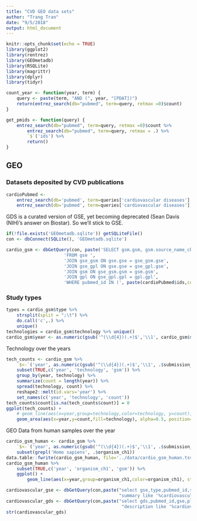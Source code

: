 ```yaml
---
title: "CVD GEO data sets"
author: "Trang Tran"
date: "9/5/2018"
output: html_document
---
```


```r
knitr::opts_chunk$set(echo = TRUE)
library(ggplot2)
library(rentrez)
library(GEOmetadb)
library(RSQLite)
library(magrittr)
library(dplyr)
library(tidyr)

count_year <- function(year, term) {
    query <- paste(term, "AND (", year, "[PDAT])")
    return(entrez_search(db="pubmed", term=query, retmax =0)$count)
}

get_pmids <- function(query) {
    entrez_search(db="pubmed", term=query, retmax =0)$count %>%
        entrez_search(db="pubmed", term=query, retmax = .) %>%
        `$`('ids') %>%
        return()
}

```

## GEO

### Datasets deposited by CVD publications

```r
cardioPubmed <-
    entrez_search(db='pubmed', term=queries['cardiovascular diseases'], retmax=0)$count %>%
    entrez_search(db='pubmed', term=queries['cardiovascular diseases'], retmax=.)
```

GDS is a curated version of GSE, yet becoming deprecated (Sean Davis (NIH)'s answer on Biostar). So we'll stick to GSE.

```r
if(!file.exists('GEOmetadb.sqlite')) getSQLiteFile()
con <- dbConnect(SQLite(), 'GEOmetadb.sqlite')

cardio_gsm <- dbGetQuery(con, paste('SELECT gsm.gsm, gsm.source_name_ch1, gsm.organism_ch1, organism_ch2, gpl.gpl, gpl.title as platform, gpl.description as platform_description, technology, gse.gse, gse.submission_date, gse.pubmed_id, gse.title, gse.summary, gse.type',
                      'FROM gse ',
                      'JOIN gse_gsm ON gse.gse = gse_gsm.gse',
                      'JOIN gse_gpl ON gse.gse = gse_gpl.gse',
                      'JOIN gsm ON gse_gsm.gsm = gsm.gsm',
                      'JOIN gpl ON gse_gpl.gpl = gpl.gpl',
                      'WHERE pubmed_id IN (', paste(cardioPubmed$ids,collapse=','), ')'))
```

### Study types

```r
types = cardio_gsm$type %>% 
    strsplit(split = ";\t") %>%
    do.call('c',.) %>%
    unique()
technologies = cardio_gsm$technology %>% unique()
cardio_gsm$year <- as.numeric(gsub('^(\\d{4})(.+)$','\\1', cardio_gsm$submission_date))

```

Technology over the years

```r

tech_counts <- cardio_gsm %>%
    `$<-`('year', as.numeric(gsub('^(\\d{4})(.+)$','\\1', .$submission_date))) %>%
    subset(TRUE,c('year', 'technology', 'gsm')) %>%
    group_by(year, technology) %>%
    summarize(count = length(year)) %>%
    spread(technology, count) %>%
    reshape2::melt(id.vars='year') %>%
    set_names(c('year', 'technology', 'count'))
tech_counts$count[is.na(tech_counts$count)] = 0
ggplot(tech_counts) +
    # geom_line(aes(x=year,group=technology,color=technology, y=count),alpha=0.5)
    geom_area(aes(x=year,y=count,fill=technology), alpha=0.5, position='stack')
```

GEO Data from human samples over the year

```r
cardio_gsm_human <- cardio_gsm %>%
    `$<-`('year', as.numeric(gsub('^(\\d{4})(.+)$','\\1', .$submission_date))) %>%
    subset(grepl('Homo sapiens', .$organism_ch1))
data.table::fwrite(cardio_gsm_human, file='../data/cardio_gsm_human.tsv',sep='\t')
cardio_gsm_human %>%
    subset(TRUE,c('year', 'organism_ch1', 'gsm')) %>%
    ggplot() +
        geom_line(aes(x=year,group=organism_ch1,color=organism_ch1), stat='count',alpha=0.5)
```

```r

cardiovascular_gse <- dbGetQuery(con,paste("select gse,type,pubmed_id,summary,title from gse where",
                                           "summary like '%cardiovascular%'", sep=" "))
cardiovascular_gds <- dbGetQuery(con,paste("select gds,pubmed_id,gse,platform_organism,sample_organism,description,title from gds where",
                                            "description like '%cardiovascular%'", sep=" "))
str(cardiovascular_gds)
```